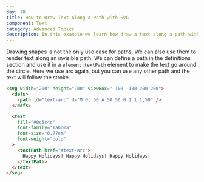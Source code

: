 ```yaml
---
day: 18
title: How to Draw Text Along a Path with SVG
component: Text
category: Advanced Topics
description: In this example we learn how draw a text along a path with SVG.
---
```



Drawing shapes is not the only use case for paths. We can also use them to render text along an invisible path. We can define a path in the definitions section and use it in a `element:textPath` element to make the text go around the circle. Here we use arc again, but you can use any other path and the text will follow the stroke.

<Final>

```html
<svg width="200" height="200" viewBox="-100 -100 200 200">
  <defs>
    <path id="text-arc" d="M 0, 50 A 50 50 0 1 1 1,50" />
  </defs>

  <text
    fill="#0c5c4c"
    font-family="Tahoma"
    font-size="0.77em"
    font-weight="bold"
  >
    <textPath href="#text-arc">
      Happy Holidays! Happy Holidays! Happy Holidays!
    </textPath>
  </text>
</svg>
```

</Final>
